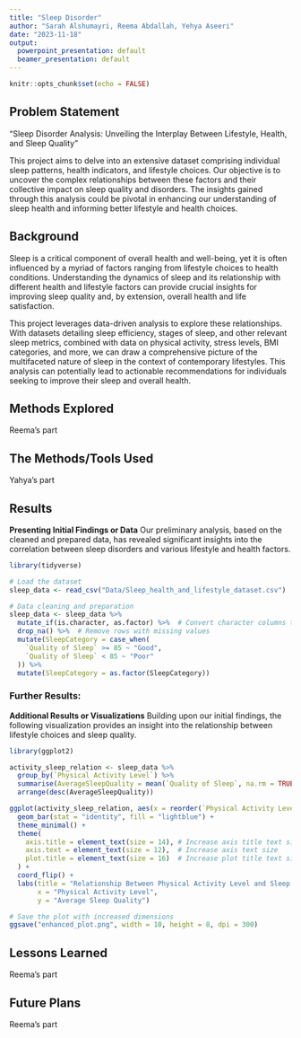 ```yaml
---
title: "Sleep Disorder"
author: "Sarah Alshumayri, Reema Abdallah, Yehya Aseeri"
date: "2023-11-18"
output:
  powerpoint_presentation: default
  beamer_presentation: default
---
```


```r
knitr::opts_chunk$set(echo = FALSE) 
```

## Problem Statement

"Sleep Disorder Analysis: Unveiling the Interplay Between Lifestyle, Health, and Sleep Quality"

This project aims to delve into an extensive dataset comprising individual sleep patterns, health indicators, and lifestyle choices. Our objective is to uncover the complex relationships between these factors and their collective impact on sleep quality and disorders. The insights gained through this analysis could be pivotal in enhancing our understanding of sleep health and informing better lifestyle and health choices.

## Background

Sleep is a critical component of overall health and well-being, yet it is often influenced by a myriad of factors ranging from lifestyle choices to health conditions. Understanding the dynamics of sleep and its relationship with different health and lifestyle factors can provide crucial insights for improving sleep quality and, by extension, overall health and life satisfaction.

This project leverages data-driven analysis to explore these relationships. With datasets detailing sleep efficiency, stages of sleep, and other relevant sleep metrics, combined with data on physical activity, stress levels, BMI categories, and more, we can draw a comprehensive picture of the multifaceted nature of sleep in the context of contemporary lifestyles. This analysis can potentially lead to actionable recommendations for individuals seeking to improve their sleep and overall health.


## Methods Explored

Reema's part

## The Methods/Tools Used
Yahya's part


## Results 
**Presenting Initial Findings or Data**
Our preliminary analysis, based on the cleaned and prepared data, has revealed significant insights into the correlation between sleep disorders and various lifestyle and health factors.

```r
library(tidyverse)

# Load the dataset
sleep_data <- read_csv("Data/Sleep_health_and_lifestyle_dataset.csv")

# Data cleaning and preparation
sleep_data <- sleep_data %>%
  mutate_if(is.character, as.factor) %>%  # Convert character columns to factors
  drop_na() %>%  # Remove rows with missing values
  mutate(SleepCategory = case_when(
    `Quality of Sleep` >= 85 ~ "Good",
    `Quality of Sleep` < 85 ~ "Poor"
  )) %>%
  mutate(SleepCategory = as.factor(SleepCategory))

```


### Further Results:
**Additional Results or Visualizations**
Building upon our initial findings, the following visualization provides an insight into the relationship between lifestyle choices and sleep quality.


```r
library(ggplot2)

activity_sleep_relation <- sleep_data %>%
  group_by(`Physical Activity Level`) %>%
  summarise(AverageSleepQuality = mean(`Quality of Sleep`, na.rm = TRUE), .groups = 'drop') %>%
  arrange(desc(AverageSleepQuality))

ggplot(activity_sleep_relation, aes(x = reorder(`Physical Activity Level`, -AverageSleepQuality), y = AverageSleepQuality)) +
  geom_bar(stat = "identity", fill = "lightblue") +
  theme_minimal() +
  theme(
    axis.title = element_text(size = 14), # Increase axis title text size
    axis.text = element_text(size = 12),  # Increase axis text size
    plot.title = element_text(size = 16)  # Increase plot title text size
  ) +
  coord_flip() +
  labs(title = "Relationship Between Physical Activity Level and Sleep Quality",
       x = "Physical Activity Level",
       y = "Average Sleep Quality")

# Save the plot with increased dimensions
ggsave("enhanced_plot.png", width = 10, height = 8, dpi = 300)

```

## Lessons Learned
Reema's part

## Future Plans
Reema's part

